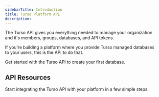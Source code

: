 ```yaml
---
sidebarTitle: Introduction
title: Turso Platform API
description:
---
```


The Turso API gives you everything needed to manage your organization and it's members, groups, databases, and API tokens.

If you're building a platform where you provide Turso managed databases to your users, this is the API to do that.

<Card title="API Quickstart" icon="play" href="/api-reference/quickstart">
  Get started with the Turso API to create your first database.
</Card>

## API Resources

Start integrating the Turso API with your platform in a few simple steps.

<Snippet file="platform-api-links.mdx" />
